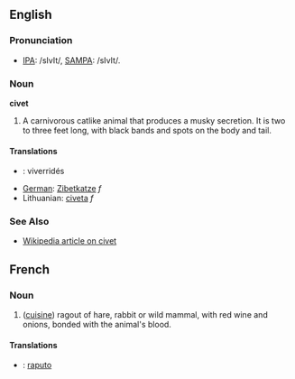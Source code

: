 ==English==

===Pronunciation===
* [[w:IPA_chart_for_English|IPA]]: /sIvIt/, [[w:SAMPA/English|SAMPA]]: /sIvIt/.

===Noun===

'''civet'''

#A carnivorous catlike animal that produces a musky secretion.  It is two to three feet long, with  black bands and spots on the body and tail.

====Translations====

* {{fr}} : viverridés
*[[German]]: [[Zibetkatze]] ''f''
*Lithuanian: [[civeta]] ''f''

===See Also===
*[[w:civet|Wikipedia article on civet]]

==French==
===Noun===
# ([[cuisine]]) ragout of hare, rabbit or wild mammal, with red wine and onions, bonded with the animal's blood.

====Translations====

* {{io}} : [[raputo]]